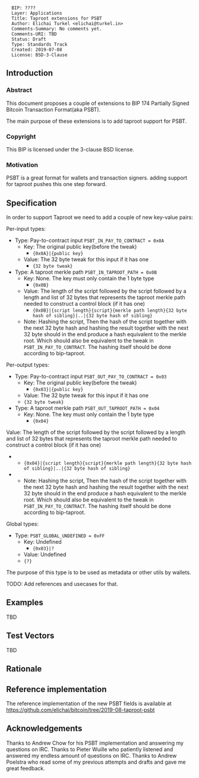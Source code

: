 <pre>
  BIP: ????
  Layer: Applications
  Title: Taproot extensions for PSBT
  Author: Elichai Turkel <elichai@turkel.in>
  Comments-Summary: No comments yet.
  Comments-URI: TBD
  Status: Draft
  Type: Standards Track
  Created: 2019-07-08
  License: BSD-3-Clause
</pre>

== Introduction ==

=== Abstract ===

This document proposes a couple of extensions to BIP 174 Partially Signed Bitcoin Transaction Format(aka PSBT).

The main purpose of these extensions is to add taproot support for PSBT.

=== Copyright ===

This BIP is licensed under the 3-clause BSD license.

=== Motivation ===

PSBT is a great format for wallets and transaction signers. adding support for taproot pushes this one step forward.

== Specification ==

In order to support Taproot we need to add a couple of new key-value pairs:  

Per-input types:
* Type: Pay-to-contract input <code>PSBT_IN_PAY_TO_CONTRACT = 0x0A</code>
** Key: The original public key(before the tweak)
*** <tt>{0x0A}|{public key}</tt>
** Value: The 32 byte tweak for this input if it has one
*** <code>{32 byte tweak}</code> <br />
* Type: A taproot merkle path <code>PSBT_IN_TAPROOT_PATH = 0x0B</code>
** Key: None. The key must only contain the 1 byte type
*** <tt>{0x0B}</tt>
** Value: The length of the script followed by the script followed by a length and list of 32 bytes that represents the taproot merkle path needed to construct a control block (if it has one)
*** <code>{0x0B}|{script length}{script}{merkle path length}{32 byte hash of sibling}|..|{32 byte hash of sibling}</code>
** Note: Hashing the script, Then the hash of the script together with the next 32 byte hash and hashing the result together with the next 32 byte should in the end produce a hash equivalent to the merkle root. Which should also be equivalent to the tweak in <code>PSBT_IN_PAY_TO_CONTRACT</code>. The hashing itself should be done according to bip-taproot. <br />


Per-output types:
* Type: Pay-to-contract input <code>PSBT_OUT_PAY_TO_CONTRACT = 0x03</code>
** Key: The original public key(before the tweak)
*** <tt>{0x03}|{public key}</tt>
** Value: The 32 byte tweak for this input if it has one
** <code>{32 byte tweak}</code> <br />
* Type: A taproot merkle path <code>PSBT_OUT_TAPROOT_PATH = 0x04</code>
** Key: None. The key must only contain the 1 byte type
*** <tt>{0x04}</tt>
Value: The length of the script followed by the script followed by a length and list of 32 bytes that represents the taproot merkle path needed to construct a control block (if it has one)
*** <code>{0x04}|{script length}{script}{merkle path length}{32 byte hash of sibling}|..|{32 byte hash of sibling}</code>
** Note: Hashing the script, Then the hash of the script together with the next 32 byte hash and hashing the result together with the next 32 byte should in the end produce a hash equivalent to the merkle root. Which should also be equivalent to the tweak in <code>PSBT_IN_PAY_TO_CONTRACT</code>. The hashing itself should be done according to bip-taproot.


Global types:
* Type:  <code>PSBT_GLOBAL_UNDEFINED = 0xFF</code>
** Key: Undefined
*** <tt>{0x03}|?</tt>
** Value: Undefined
** <code>{?}</code> <br />

The purpose of this type is to be used as metadata or other utils by wallets.

TODO: Add references and usecases for that.

== Examples ==
TBD
== Test Vectors ==
TBD

== Rationale ==

<references />

== Reference implementation ==

The reference implementation of the new PSBT fields is available at https://github.com/elichai/bitcoin/tree/2019-08-taproot-psbt
== Acknowledgements ==
Thanks to Andrew Chow for his PSBT implementation and answering my questions on IRC.
Thanks to Pieter Wuille who patiently listened and answered my endless amount of questions on IRC.
Thanks to Andrew Poelstra who read some of my previous attempts and drafts and gave me great feedback.
